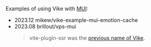 
Examples of using Vike with [MUI](https://mui.com/):
 - <Timestamp>2023.12</Timestamp> <Github>mikew/vike-example-mui-emotion-cache</Github>
 - <Timestamp>2023.08</Timestamp> <Github>brillout/vps-mui</Github>
   > vite-plugin-ssr was the [previous name of Vike](https://vite-plugin-ssr.com/vike).
